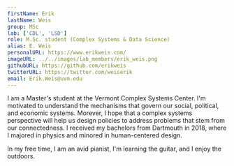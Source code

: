 ```yaml
---
firstName: Erik
lastName: Weis
group: MSc
lab: ['CDL', 'LSD']
role: M.Sc. student (Complex Systems & Data Science)
alias: E. Weis
personalURL: https://www.erikweis.com/
imageURL: ../../images/lab_members/erik_weis.png
githubURL: https://github.com/erikweis
twitterURL: https://twitter.com/weiserik
email: Erik.Weis@uvm.edu
---
```




I am a Master's student at the Vermont Complex Systems Center. I'm motivated to understand the mechanisms that govern our social, political, and economic systems. Morever, I hope that a complex systems perspective will help us design policies to address problems that stem from our connectedness.  I received my bachelors from Dartmouth in 2018,  where I majored in physics and minored in human-centered design.

In my free time, I am an avid pianist, I'm learning the guitar, and I enjoy the outdoors.
